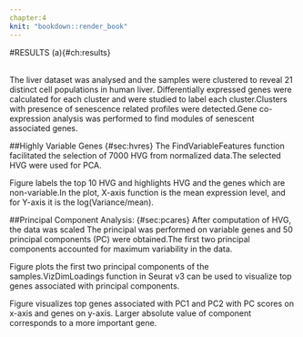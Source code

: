 ---
chapter:4
knit: "bookdown::render_book"
---

#RESULTS (a){#ch:results}

\textbf{Liver Dataset:}   
The liver dataset was analysed and the samples were clustered to reveal 21 distinct cell populations in human liver. Differentially expressed genes were calculated for each cluster and were studied to label each cluster.Clusters with presence of senescence related profiles were detected.Gene co-expression analysis was performed to find modules of senescent associated genes.

##Highly Variable Genes {#sec:hvres}
The FindVariableFeatures \ref{sec:vg} function facilitated the selection of 7000 HVG from normalized data.The selected HVG were used for PCA.

\begin{figure}[H]
  \includegraphics[scale=0.5]{hvgliver.JPG}
  \caption{Variable Genes Plot}
  \label{fig:fig1}
\end{figure}

Figure \ref{fig:fig1} labels the top 10 HVG and highlights HVG and the genes which are non-variable.In the plot, X-axis function is the mean expression level, and for Y-axis it is the log(Variance/mean). 

\textit{Note:All mean/variance calculations are not performed in log-space, but the results are reported in log-space.\footnote{For documentation please refer \url{https://www.rdocumentation.org/packages/Seurat/versions/3.0.2/topics/FindVariableFeatures}}}

##Principal Component Analysis: {#sec:pcares}
After computation of HVG, the data was scaled The principal was performed on variable genes and 50 principal components (PC) were obtained.The first two principal components accounted for maximum variability in the data.

\begin{figure}[H]
  \includegraphics[scale=0.5]{pcaliver.JPG}
  \caption{Principal Component Plot of five samples}
  \label{fig:fig2}
\end{figure}

Figure \ref{fig:fig2} plots the first two principal components of the samples.VizDimLoadings\footnote{https://www.rdocumentation.org/packages/Seurat/versions/3.0.2/topics/VizDimLoadings} function in Seurat v3 can be used to visualize top genes associated with principal components. 

\begin{figure}[H]
  \includegraphics[scale=0.4]{pcloadliver.JPG}
  \caption{Loadings of PC1 and PC2}
  \label{fig:fig3}
\end{figure}

Figure \ref{fig:fig3} visualizes top genes associated with PC1 and PC2 with PC scores on x-axis and genes on y-axis. Larger absolute value of component corresponds to a more important gene.





